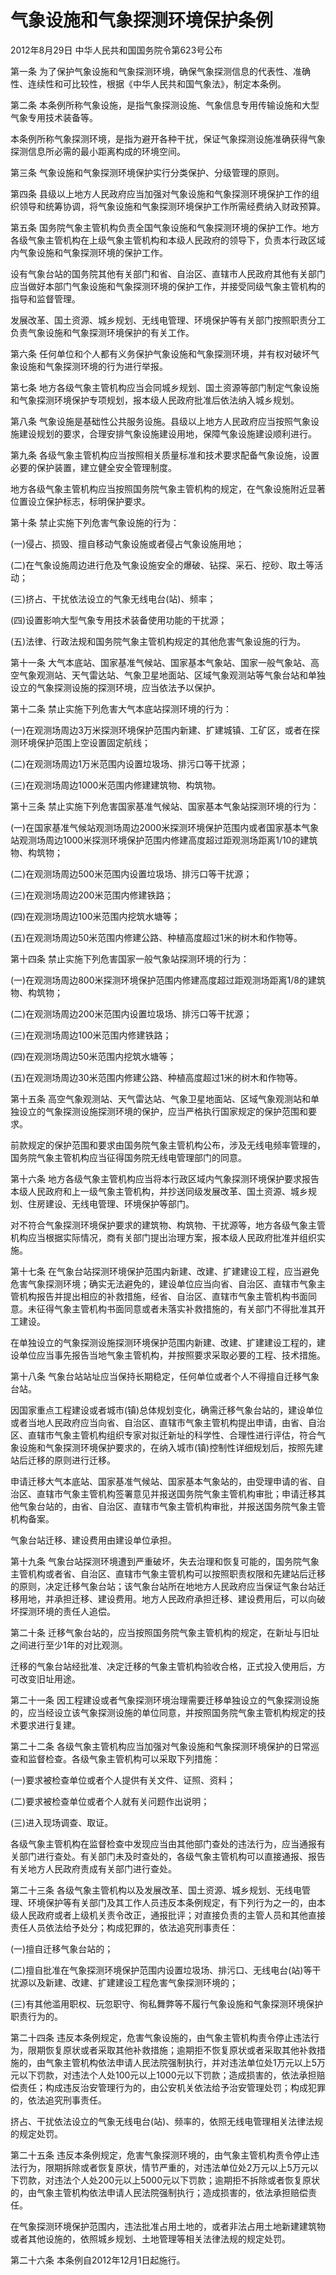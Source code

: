 # 气象设施和气象探测环境保护条例

2012年8月29日 中华人民共和国国务院令第623号公布

  

第一条 为了保护气象设施和气象探测环境，确保气象探测信息的代表性、准确性、连续性和可比较性，根据《中华人民共和国气象法》，制定本条例。

第二条 本条例所称气象设施，是指气象探测设施、气象信息专用传输设施和大型气象专用技术装备等。

本条例所称气象探测环境，是指为避开各种干扰，保证气象探测设施准确获得气象探测信息所必需的最小距离构成的环境空间。

第三条 气象设施和气象探测环境保护实行分类保护、分级管理的原则。

第四条 县级以上地方人民政府应当加强对气象设施和气象探测环境保护工作的组织领导和统筹协调，将气象设施和气象探测环境保护工作所需经费纳入财政预算。

第五条 国务院气象主管机构负责全国气象设施和气象探测环境的保护工作。地方各级气象主管机构在上级气象主管机构和本级人民政府的领导下，负责本行政区域内气象设施和气象探测环境的保护工作。

设有气象台站的国务院其他有关部门和省、自治区、直辖市人民政府其他有关部门应当做好本部门气象设施和气象探测环境的保护工作，并接受同级气象主管机构的指导和监督管理。

发展改革、国土资源、城乡规划、无线电管理、环境保护等有关部门按照职责分工负责气象设施和气象探测环境保护的有关工作。

第六条 任何单位和个人都有义务保护气象设施和气象探测环境，并有权对破坏气象设施和气象探测环境的行为进行举报。

第七条 地方各级气象主管机构应当会同城乡规划、国土资源等部门制定气象设施和气象探测环境保护专项规划，报本级人民政府批准后依法纳入城乡规划。

第八条 气象设施是基础性公共服务设施。县级以上地方人民政府应当按照气象设施建设规划的要求，合理安排气象设施建设用地，保障气象设施建设顺利进行。

第九条 各级气象主管机构应当按照相关质量标准和技术要求配备气象设施，设置必要的保护装置，建立健全安全管理制度。

地方各级气象主管机构应当按照国务院气象主管机构的规定，在气象设施附近显著位置设立保护标志，标明保护要求。

第十条 禁止实施下列危害气象设施的行为：

(一)侵占、损毁、擅自移动气象设施或者侵占气象设施用地；

(二)在气象设施周边进行危及气象设施安全的爆破、钻探、采石、挖砂、取土等活动；

(三)挤占、干扰依法设立的气象无线电台(站)、频率；

(四)设置影响大型气象专用技术装备使用功能的干扰源；

(五)法律、行政法规和国务院气象主管机构规定的其他危害气象设施的行为。

第十一条 大气本底站、国家基准气候站、国家基本气象站、国家一般气象站、高空气象观测站、天气雷达站、气象卫星地面站、区域气象观测站等气象台站和单独设立的气象探测设施的探测环境，应当依法予以保护。

第十二条 禁止实施下列危害大气本底站探测环境的行为：

(一)在观测场周边3万米探测环境保护范围内新建、扩建城镇、工矿区，或者在探测环境保护范围上空设置固定航线；

(二)在观测场周边1万米范围内设置垃圾场、排污口等干扰源；

(三)在观测场周边1000米范围内修建建筑物、构筑物。

第十三条 禁止实施下列危害国家基准气候站、国家基本气象站探测环境的行为：

(一)在国家基准气候站观测场周边2000米探测环境保护范围内或者国家基本气象站观测场周边1000米探测环境保护范围内修建高度超过距观测场距离1/10的建筑物、构筑物；

(二)在观测场周边500米范围内设置垃圾场、排污口等干扰源；

(三)在观测场周边200米范围内修建铁路；

(四)在观测场周边100米范围内挖筑水塘等；

(五)在观测场周边50米范围内修建公路、种植高度超过1米的树木和作物等。

第十四条 禁止实施下列危害国家一般气象站探测环境的行为：

(一)在观测场周边800米探测环境保护范围内修建高度超过距观测场距离1/8的建筑物、构筑物；

(二)在观测场周边200米范围内设置垃圾场、排污口等干扰源；

(三)在观测场周边100米范围内修建铁路；

(四)在观测场周边50米范围内挖筑水塘等；

(五)在观测场周边30米范围内修建公路、种植高度超过1米的树木和作物等。

第十五条 高空气象观测站、天气雷达站、气象卫星地面站、区域气象观测站和单独设立的气象探测设施探测环境的保护，应当严格执行国家规定的保护范围和要求。

前款规定的保护范围和要求由国务院气象主管机构公布，涉及无线电频率管理的，国务院气象主管机构应当征得国务院无线电管理部门的同意。

第十六条 地方各级气象主管机构应当将本行政区域内气象探测环境保护要求报告本级人民政府和上一级气象主管机构，并抄送同级发展改革、国土资源、城乡规划、住房建设、无线电管理、环境保护等部门。

对不符合气象探测环境保护要求的建筑物、构筑物、干扰源等，地方各级气象主管机构应当根据实际情况，商有关部门提出治理方案，报本级人民政府批准并组织实施。

第十七条 在气象台站探测环境保护范围内新建、改建、扩建建设工程，应当避免危害气象探测环境；确实无法避免的，建设单位应当向省、自治区、直辖市气象主管机构报告并提出相应的补救措施，经省、自治区、直辖市气象主管机构书面同意。未征得气象主管机构书面同意或者未落实补救措施的，有关部门不得批准其开工建设。

在单独设立的气象探测设施探测环境保护范围内新建、改建、扩建建设工程的，建设单位应当事先报告当地气象主管机构，并按照要求采取必要的工程、技术措施。

第十八条 气象台站站址应当保持长期稳定，任何单位或者个人不得擅自迁移气象台站。

因国家重点工程建设或者城市(镇)总体规划变化，确需迁移气象台站的，建设单位或者当地人民政府应当向省、自治区、直辖市气象主管机构提出申请，由省、自治区、直辖市气象主管机构组织专家对拟迁新址的科学性、合理性进行评估，符合气象设施和气象探测环境保护要求的，在纳入城市(镇)控制性详细规划后，按照先建站后迁移的原则进行迁移。

申请迁移大气本底站、国家基准气候站、国家基本气象站的，由受理申请的省、自治区、直辖市气象主管机构签署意见并报送国务院气象主管机构审批；申请迁移其他气象台站的，由省、自治区、直辖市气象主管机构审批，并报送国务院气象主管机构备案。

气象台站迁移、建设费用由建设单位承担。

第十九条 气象台站探测环境遭到严重破坏，失去治理和恢复可能的，国务院气象主管机构或者省、自治区、直辖市气象主管机构可以按照职责权限和先建站后迁移的原则，决定迁移气象台站；该气象台站所在地地方人民政府应当保证气象台站迁移用地，并承担迁移、建设费用。地方人民政府承担迁移、建设费用后，可以向破坏探测环境的责任人追偿。

第二十条 迁移气象台站的，应当按照国务院气象主管机构的规定，在新址与旧址之间进行至少1年的对比观测。

迁移的气象台站经批准、决定迁移的气象主管机构验收合格，正式投入使用后，方可改变旧址用途。

第二十一条 因工程建设或者气象探测环境治理需要迁移单独设立的气象探测设施的，应当经设立该气象探测设施的单位同意，并按照国务院气象主管机构规定的技术要求进行复建。

第二十二条 各级气象主管机构应当加强对气象设施和气象探测环境保护的日常巡查和监督检查。各级气象主管机构可以采取下列措施：

(一)要求被检查单位或者个人提供有关文件、证照、资料；

(二)要求被检查单位或者个人就有关问题作出说明；

(三)进入现场调查、取证。

各级气象主管机构在监督检查中发现应当由其他部门查处的违法行为，应当通报有关部门进行查处。有关部门未及时查处的，各级气象主管机构可以直接通报、报告有关地方人民政府责成有关部门进行查处。

第二十三条 各级气象主管机构以及发展改革、国土资源、城乡规划、无线电管理、环境保护等有关部门及其工作人员违反本条例规定，有下列行为之一的，由本级人民政府或者上级机关责令改正，通报批评；对直接负责的主管人员和其他直接责任人员依法给予处分；构成犯罪的，依法追究刑事责任：

(一)擅自迁移气象台站的；

(二)擅自批准在气象探测环境保护范围内设置垃圾场、排污口、无线电台(站)等干扰源以及新建、改建、扩建建设工程危害气象探测环境的；

(三)有其他滥用职权、玩忽职守、徇私舞弊等不履行气象设施和气象探测环境保护职责行为的。

第二十四条 违反本条例规定，危害气象设施的，由气象主管机构责令停止违法行为，限期恢复原状或者采取其他补救措施；逾期拒不恢复原状或者采取其他补救措施的，由气象主管机构依法申请人民法院强制执行，并对违法单位处1万元以上5万元以下罚款，对违法个人处100元以上1000元以下罚款；造成损害的，依法承担赔偿责任；构成违反治安管理行为的，由公安机关依法给予治安管理处罚；构成犯罪的，依法追究刑事责任。

挤占、干扰依法设立的气象无线电台(站)、频率的，依照无线电管理相关法律法规的规定处罚。

第二十五条 违反本条例规定，危害气象探测环境的，由气象主管机构责令停止违法行为，限期拆除或者恢复原状，情节严重的，对违法单位处2万元以上5万元以下罚款，对违法个人处200元以上5000元以下罚款；逾期拒不拆除或者恢复原状的，由气象主管机构依法申请人民法院强制执行；造成损害的，依法承担赔偿责任。

在气象探测环境保护范围内，违法批准占用土地的，或者非法占用土地新建建筑物或者其他设施的，依照城乡规划、土地管理等相关法律法规的规定处罚。

第二十六条 本条例自2012年12月1日起施行。